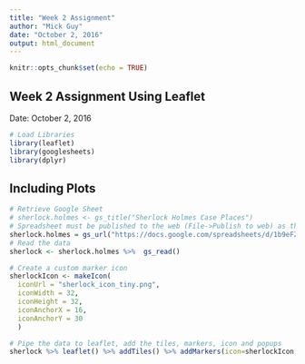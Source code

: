 ```yaml
---
title: "Week 2 Assignment"
author: "Mick Guy"
date: "October 2, 2016"
output: html_document
---
```


```r
knitr::opts_chunk$set(echo = TRUE)
```

## Week 2 Assignment Using Leaflet

Date: October 2, 2016

```r
# Load Libraries
library(leaflet)
library(googlesheets)
library(dplyr)
```

## Including Plots


```r

# Retrieve Google Sheet
# sherlock.holmes <- gs_title("Sherlock Holmes Case Places")
# Spreadsheet must be published to the web (File->Publish to web) as the normal sharing link does not work.
sherlock.holmes = gs_url("https://docs.google.com/spreadsheets/d/1b9eFZOsCnHh8MOHxr9hzOxEpLq_isUwpDt43AFm46cw/pubhtml")
# Read the data
sherlock <- sherlock.holmes %>%  gs_read()

# Create a custom marker icon
sherlockIcon <- makeIcon(
  iconUrl = "sherlock_icon_tiny.png",
  iconWidth = 32,
  iconHeight = 32,
  iconAnchorX = 16,
  iconAnchorY = 30 
  )

# Pipe the data to leaflet, add the tiles, markers, icon and popups 
sherlock %>% leaflet() %>% addTiles() %>% addMarkers(icon=sherlockIcon, popup=sherlock$popup) %>% clearBounds()


```


